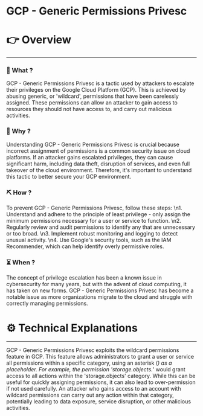 # GCP - Generic Permissions Privesc


# 👉 Overview

---

### 👀 What ?

GCP - Generic Permissions Privesc is a tactic used by attackers to escalate their privileges on the Google Cloud Platform (GCP). This is achieved by abusing generic, or 'wildcard', permissions that have been carelessly assigned. These permissions can allow an attacker to gain access to resources they should not have access to, and carry out malicious activities.


### 🧐 Why ?

Understanding GCP - Generic Permissions Privesc is crucial because incorrect assignment of permissions is a common security issue on cloud platforms. If an attacker gains escalated privileges, they can cause significant harm, including data theft, disruption of services, and even full takeover of the cloud environment. Therefore, it's important to understand this tactic to better secure your GCP environment.


### ⛏️ How ?

To prevent GCP - Generic Permissions Privesc, follow these steps: \n1. Understand and adhere to the principle of least privilege - only assign the minimum permissions necessary for a user or service to function. \n2. Regularly review and audit permissions to identify any that are unnecessary or too broad. \n3. Implement robust monitoring and logging to detect unusual activity. \n4. Use Google's security tools, such as the IAM Recommender, which can help identify overly permissive roles.


### ⏳ When ?

The concept of privilege escalation has been a known issue in cybersecurity for many years, but with the advent of cloud computing, it has taken on new forms. GCP - Generic Permissions Privesc has become a notable issue as more organizations migrate to the cloud and struggle with correctly managing permissions.


# ⚙️ Technical Explanations

---

GCP - Generic Permissions Privesc exploits the wildcard permissions feature in GCP. This feature allows administrators to grant a user or service all permissions within a specific category, using an asterisk (*) as a placeholder. For example, the permission 'storage.objects.*' would grant access to all actions within the 'storage.objects' category. While this can be useful for quickly assigning permissions, it can also lead to over-permission if not used carefully. An attacker who gains access to an account with wildcard permissions can carry out any action within that category, potentially leading to data exposure, service disruption, or other malicious activities.
